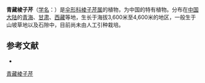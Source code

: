 {{NoteTA|G1=LS}}
{{Speciesbox
| name = 青藏棱子芹
| status = 
| status_system = 
| image = 
| genus = Pleurospermum
| species = pulszkyi
| authority = Kanitz in Szechenyi
}}

'''青藏棱子芹'''（[[学名|学名]]：{{lang|la|''Pleurospermum pulszkyi''}}）是[[伞形科|伞形科]][[棱子芹属|棱子芹属]]的植物，为中国的特有植物。分布在[[中国大陆|中国大陆]]的[[青海|青海]]、[[甘肃|甘肃]]、[[西藏|西藏]]等地，生长于海拔3,600米至4,600米的地区，一般生于山坡草地以及石隙中，目前尚未由人工引种栽培。

== 参考文献 ==
<div class="references-small">
* {{cite web| url =http://www.bioinfo.cn/db05/KmzwSpecies.php?action=view&id=22940| title =青藏棱子芹| work =《中国高等植物数据库全库》| publisher =中国科学院微生物研究所| author =昆明植物研究所| accessdate =2009-02-25| deadurl =yes| archiveurl =https://web.archive.org/web/20160305050652/http://www.bioinfo.cn/db05/KmzwSpecies.php?action=view&id=22940| archivedate =2016-03-05}}
</div>
{{Taxonbar|from=Q15231876}}

[[Category:棱子芹属|青藏棱子芹]]


{{Apiales-stub}}